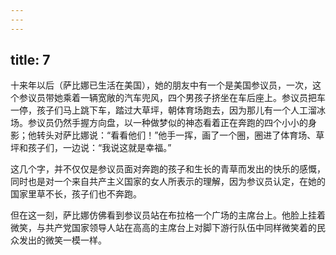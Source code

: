 ```yaml
---
---
---
```

title: 7
---




十来年以后（萨比娜已生活在美国），她的朋友中有一个是美国参议员，一次，这个参议员带她乘着一辆宽敞的汽车兜风，四个男孩子挤坐在车后座上。参议员把车一停，孩子们马上跳下车，踏过大草坪，朝体育场跑去，因为那儿有一个人工溜冰场。参议员仍然手握方向盘，以一种做梦似的神态看着正在奔跑的四个小小的身影；他转头对萨比娜说：“看看他们！”他手一挥，画了一个圈，圈进了体育场、草坪和孩子们，一边说：“我说这就是幸福。”

这几个字，并不仅仅是参议员面对奔跑的孩子和生长的青草而发出的快乐的感慨，同时也是对一个来自共产主义国家的女人所表示的理解，因为参议员认定，在她的国家里草不长，孩子们也不奔跑。

但在这一刻，萨比娜仿佛看到参议员站在布拉格一个广场的主席台上。他脸上挂着微笑，与共产党国家领导人站在高高的主席台上对脚下游行队伍中同样微笑着的民众发出的微笑一模一样。